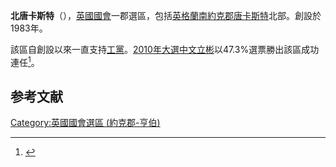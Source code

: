 {{noteTA
|G1=PoliticiansUK
|1=zh-cn:唐克斯特;zh-hk:唐卡士打;zh-tw:唐卡斯特
}}
{{coord|53.577|-1.055|display=title|region:GB_scale:50000}}
{{Infobox UK constituency main
 |name        = 北唐卡斯特
 |parliament  = uk
 |map1        = DoncasterNorth2007
 |map2        = EnglandSouthYorkshire
 |map_entity  = [[南约克郡|南约克郡]]
 |map_year    = 
 |year        = 1983
 |abolished   = 
 |type        = 郡
 |elects_howmany =1
 |previous    = 
 |next        = 
 |electorate  = 72,855 (December 2010)<ref>{{cite web
 |url=http://www.boundarycommissionforengland.org.uk/electoral-figures/electoral-figures.htm
 |title=Electorate Figures – Boundary Commission for England
 |date=2011-03-04
 |work=2011 Electorate Figures
 |publisher=Boundary Commission for England
 |accessdate=2011-03-13
 |deadurl=yes
 |archiveurl=https://web.archive.org/web/20101106204053/http://www.boundarycommissionforengland.org.uk/electoral-figures/electoral-figures.htm
 |archivedate=2010-11-06
 }}</ref>
 |mp          = [[文立彬|文立彬]]
 |party       =[[工黨_(英國)|工黨]]
 |region      =英格蘭
 |county      = [[南约克郡|南约克郡]]
 |european    = 
 |towns       = 
}}
'''北唐卡斯特'''（{{lang-en|Doncaster North}}），[[英國|英國]][[英國國會|國會]]一郡選區，包括[[英格蘭|英格蘭]][[南約克郡|南約克郡]][[唐卡斯特|唐卡斯特]]北部。創設於1983年。

該區自創設以來一直支持[[工黨_(英國)|工黨]]。[[2010年英國大選|2010年大選中]][[文立彬|文立彬]]以47.3%選票勝出該區成功連任<ref name="">{{cite news
|publisher=[[英國廣播公司|英國廣播公司]]
|date=2010年5月7日
|title=Election 2010/Constituency/Doncaster North
|url=http://news.bbc.co.uk/2/shared/election2010/results/constituency/b41.stm
|accessdate=2010年5月8日
|archive-date=2010年5月10日
|archive-url=https://web.archive.org/web/20100510034007/http://news.bbc.co.uk/2/shared/election2010/results/constituency/b41.stm
|dead-url=no
}}</ref>。

==参考文献==
<div class="references-small">
<references></references>
</div>

{{DEFAULTSORT:Doncaster North}}
[[Category:英國國會選區_(約克郡-亨伯)|Category:英國國會選區 (約克郡-亨伯)]]